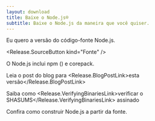 ```yaml
---
layout: download
title: Baixe o Node.js®️
subtitle: Baixe o Node.js da maneira que você quiser.
---
```


<section>
  Eu quero a versão <Release.VersionDropdown /> do código-fonte Node.js.

  <Release.SourceButton kind="Fonte" />
</section>

<section>
  O Node.js inclui <LinkWithArrow href="https://npmjs.com">npm</LinkWithArrow> (<Release.NpmVersion />) e corepack.

Leia o post do blog para <Release.BlogPostLink>esta versão</Release.BlogPostLink>

Saiba como <Release.VerifyingBinariesLink>verificar o SHASUMS</Release.VerifyingBinariesLink> assinado

Confira como <LinkWithArrow href="https://github.com/nodejs/node/blob/main/BUILDING.md#building-nodejs-on-supported-platforms">construir Node.js</LinkWithArrow> a partir da fonte.

</section>
